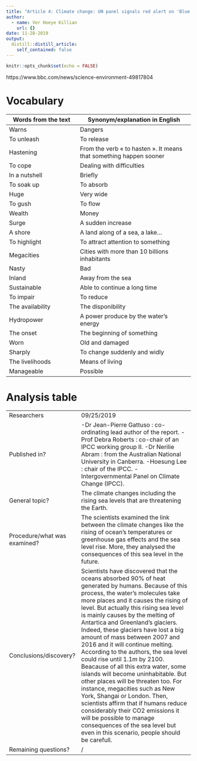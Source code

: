 ```yaml
---
title: "Article 4: Climate change: UN panel signals red alert on 'Blue Planet'"
author:
  - name: Ver Hoeye Killian
    url: {}
date: 11-28-2019
output:
  distill::distill_article:
    self_contained: false
---
```


```r
knitr::opts_chunk$set(echo = FALSE)
```

https://www.bbc.com/news/science-environment-49817804

# Vocabulary 

| Words from the text  | Synonym/explanation in English |
| -------------------  | ------------------------------ |
| Warns                | Dangers                        |
| To unleash           | To release                     |
| Hastening            | From the verb « to hasten ». It means that something happen sooner |
| To cope              | Dealing with difficulties      |
| In a nutshell        | Briefly                        |
| To soak up           | To absorb                      |
| Huge                 | Very wide                      |
| To gush              | To flow                        |
| Wealth               | Money                          | 
| Surge                | A sudden increase              |
| A shore              | A land along of a sea, a lake… |
| To highlight         | To attract attention to something |
| Megacities           | Cities with more than 10 billions inhabitants |
| Nasty                | Bad                            |
| Inland               | Away from the sea              |
| Sustainable          | Able to continue a long time   |
| To impair            | To reduce                      |
| The availability     | The disponibility              |
| Hydropower           | A power produce by the water’s energy |
| The onset            | The beginning of something     |
| Worn                 | Old and damaged                |
| Sharply              | To change suddenly and widly   |
| The livelihoods      | Means of living                |
| Manageable           | Possible                       |

# Analysis table 

|                              |                                                                     |
| ---------------------------- | ------------------------------------------------------------------- |
| Researchers                  | 09/25/2019 |
| Published in?                | -Dr Jean-Pierre Gattuso : co-ordinating lead author of the report. -Prof Debra Roberts : co-chair of an IPCC working group II. -Dr Nerilie Abram : from the Australian National University in Canberra. -Hoesung Lee : chair of the IPCC. -Intergovernmental Panel on Climate Change (IPCC). |
| General topic?               | The climate changes including the rising sea levels that are threatening the Earth. |
| Procedure/what was examined? | The scientists examined the link between the climate changes like the rising of ocean’s temperatures or greenhouse gas effects and the sea level rise. More, they analysed the consequences of this sea level in the future. |
| Conclusions/discovery?       | Scientists have discovered that the oceans absorbed 90% of heat generated by humans. Because of this process, the water’s molecules take more places and it causes the rising of level. But actually this rising sea level is mainly causes by the melting of Antartica and Greenland’s glaciers. Indeed, these glaciers have lost a big amount of mass between 2007 and 2016 and it will continue melting. According to the authors, the sea level could rise until 1.1m by 2100. Beacause of all this extra water, some islands will become uninhabitable. But other places will be threaten too. For instance, megacities such as New York, Shangai or London. Then, scientists affirm that if humans reduce considerably their CO2 emissions it will be possible to manage consequences of the sea level but even in this scenario, people should be carefull. |
| Remaining questions?         | / |
